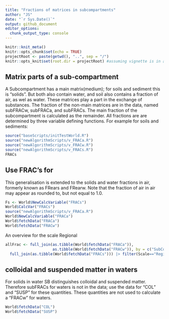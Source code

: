 ```yaml
---
title: "Fractions of matrices in subcompartments"
author: "JS"
date: "`r Sys.Date()`"
output: github_document
editor_options: 
  chunk_output_type: console
---
```


```r
knitr::knit_meta()
knitr::opts_chunk$set(echo = TRUE)
projectRoot <- paste(getwd(), "..", sep = "/")
knitr::opts_knit$set(root.dir = projectRoot) #assuming vignette is in a direct subfolder of the project
```

## Matrix parts of a sub-compartment
A Subcompartment has a main matrix(medium); for soils and sediment this is "solids". But both also contain water, and soil also contains a fraction of air, as wel as water. These matrices play a part in the exchange of substances. The fraction of the non-main matrices are in the data, named subFRACw, subFRACa, and subFRACs. The main fraction of the subcompartment is calculated as the remainder. All fractions are are determined by three variable defining functions. For example for soils and sediments:

```r
source("baseScripts/initTestWorld.R")
source("newAlgorithmScripts/v_FRACa.R")
source("newAlgorithmScripts/v_FRACw.R")
source("newAlgorithmScripts/v_FRACs.R")
FRACs
```

## Use FRAC's for 
This generalisation is extended to the solids and water fractions in air, formerly known as FRears and FRearw. Note that the fraction of air in air may appear as rounded to, but not equal to 1.0.
```r
Fs <- World$NewCalcVariable("FRACs")
World$CalcVar("FRACs")
source("newAlgorithmScripts/v_FRACa.R")
World$NewCalcVariable("FRACa")
World$fetchData("FRACa")
World$fetchData("FRACw")

```
An overview for the scale Regional
```r
allFrac <- full_join(as.tibble(World$fetchData("FRACa")),
                     as.tibble(World$fetchData("FRACw")), by = c("SubCompart","Scale")) |> 
  full_join(as.tibble(World$fetchData("FRACs"))) |> filter(Scale=="Regional") |> print()

```
## colloidal and suspended matter in waters
For solids in water SB distinguishes colloidal and suspended matter. Therefore subFRACs for waters is not in the data; use the data for "COL" and "SUSP" for these quantities. These quantities are not used to calculate a "FRACw" for waters.
```r
World$fetchData("COL")
World$fetchData("SUSP")
```

